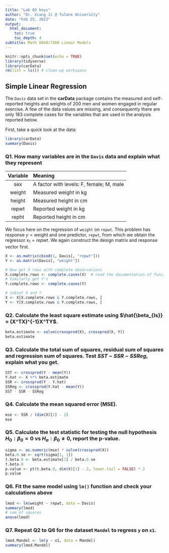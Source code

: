 ```yaml
---
title: "Lab 03 keys"
author: "Dr. Xiang Ji @ Tulane University"
date: "Feb 25, 2022"
output:
  html_document:
    toc: true
    toc_depth: 4  
subtitle: Math 6040/7260 Linear Models
---
```


```r
knitr::opts_chunk$set(echo = TRUE)
library(tidyverse)
library(carData)
rm(list = ls()) # clean-up workspace
```

## Simple Linear Regression

The `Davis` data set in the **carData** package contains the measured and self-reported heights and weights of 200 men and women engaged in regular exercise.  A few of the data values are missing, and consequently there are only 183 complete cases for the variables that are used in the analysis reported below.

First, take a quick look at the data:

```r
library(carData)
summary(Davis)
```

### Q1. How many variables are in the `Davis` data and explain what they represent

| Variable | Meaning|
|:---:|:----|
|sex | A factor with levels: F, female; M, male|
|weight | Measured weight in kg |
|height | Measured height in cm |
|repwt  | Reported weight in kg |
|repht  | Reported height in cm |

We focus here on the regression of `weight` on `repwt`.  This problem has response $y=weight$ and one predictor, `repwt`, from which we obtain the regressor $x_1=repwt$.  We again construct the design matrix and response vector first.

```r
X <- as.matrix(cbind(1, Davis[, "repwt"]))
Y <- as.matrix(Davis[, "weight"])

# Now get X rows with complete observations
X.complete.rows <- complete.cases(X)  # read the documentation of funciton complete.cases()
# Similarly get Y's
Y.complete.rows <- complete.cases(Y)

# subset X and Y 
X <- X[X.complete.rows & Y.complete.rows, ]
Y <- Y[X.complete.rows & Y.complete.rows, ]
```

### Q2.  Calculate the least square estimate using $\hat{\beta_{ls}} = (X^TX)^{-1}X^TY$.

```r
beta.estimate <- solve(crossprod(X), crossprod(X, Y))
beta.estimate
```

### Q3. Calculate the total sum of squares, residual sum of squares and regression sum of squares.  Test $SST - SSR - SSReg$, explain what you get.

```r
SST <- crossprod(Y - mean(Y))
Y.hat <- X %*% beta.estimate
SSR <- crossprod(Y - Y.hat)
SSReg <- crossprod(Y.hat - mean(Y))
SST - SSR - SSReg
```

### Q4. Calculate the mean squared error (MSE).

```r
mse <- SSR / (dim(X)[1] - 2)
mse
```

### Q5. Calculate the test statistic for testing the null hypothesis $H_0: \beta_0 = 0$ vs $H_a: \beta_0 \ne 0$, report the p-value.

```r
sigma <- as.numeric(mse) * solve(crossprod(X))
beta.0.se <- sqrt(sigma[1, 1])
t.beta.0 <- beta.estimate[1] / beta.0.se
t.beta.0
p.value <- pt(t.beta.0, dim(X)[1] - 2, lower.tail = FALSE) * 2
p.value
```

### Q6. Fit the same model using `lm()` function and check your calculations above

```r
lmod <- lm(weight ~ repwt, data = Davis)
summary(lmod)
# sum of squares
anova(lmod)
```

### Q7. Repeat Q2 to Q6 for the dataset `Mandel` to regress `y` on `x1`.

```r
lmod.Mandel <- lm(y ~ x1, data = Mandel)
summary(lmod.Mandel)
```
